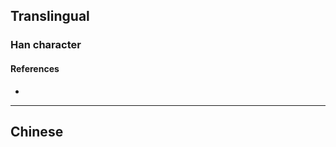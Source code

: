{{also|澠}}
{{character info/new}}
==Translingual==

===Han character===
{{Han char|rn=85|rad=水|as=08|sn=11|four=|canj=ERLU|ids=⿰氵黾}}

====References====
* {{Han ref|kx=0633.371|hdz=31650.040|uh=6E11|ud=28177}}

----

==Chinese==
{{zh-see|澠}}